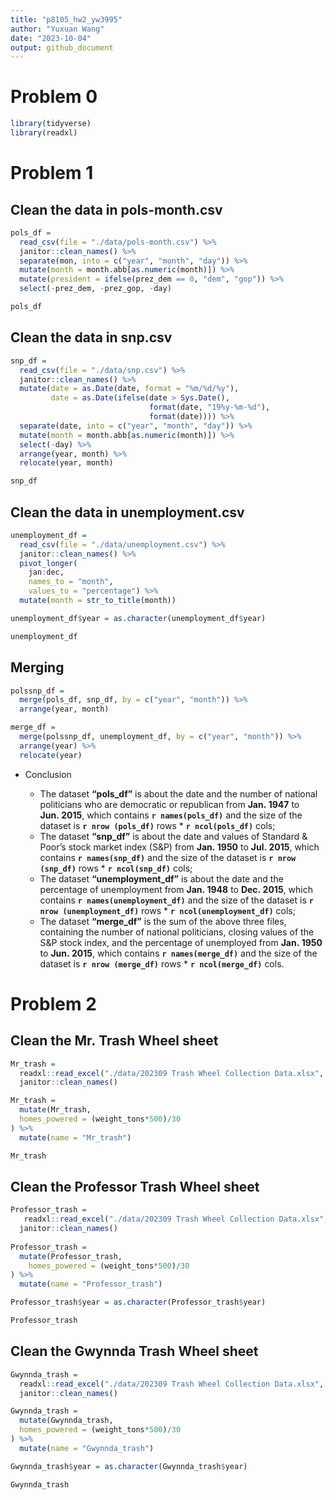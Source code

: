 ```yaml
---
title: "p8105_hw2_yw3995"
author: "Yuxuan Wang"
date: "2023-10-04"
output: github_document
---
```


# Problem 0

```r
library(tidyverse)
library(readxl)
```

# Problem 1

## Clean the data in pols-month.csv

```r
pols_df = 
  read_csv(file = "./data/pols-month.csv") %>% 
  janitor::clean_names() %>% 
  separate(mon, into = c("year", "month", "day")) %>% 
  mutate(month = month.abb[as.numeric(month)]) %>% 
  mutate(president = ifelse(prez_dem == 0, "dem", "gop")) %>% 
  select(-prez_dem, -prez_gop, -day)

pols_df
```

## Clean the data in snp.csv

```r
snp_df = 
  read_csv(file = "./data/snp.csv") %>% 
  janitor::clean_names() %>% 
  mutate(date = as.Date(date, format = "%m/%d/%y"),
         date = as.Date(ifelse(date > Sys.Date(),
                               format(date, "19%y-%m-%d"),
                               format(date)))) %>% 
  separate(date, into = c("year", "month", "day")) %>% 
  mutate(month = month.abb[as.numeric(month)]) %>% 
  select(-day) %>% 
  arrange(year, month) %>% 
  relocate(year, month)

snp_df
```

## Clean the data in unemployment.csv

```r
unemployment_df = 
  read_csv(file = "./data/unemployment.csv") %>% 
  janitor::clean_names() %>% 
  pivot_longer(
    jan:dec,
    names_to = "month",
    values_to = "percentage") %>% 
  mutate(month = str_to_title(month))

unemployment_df$year = as.character(unemployment_df$year)

unemployment_df
```

## Merging

```r
polssnp_df = 
  merge(pols_df, snp_df, by = c("year", "month")) %>% 
  arrange(year, month)
```

```r
merge_df = 
  merge(polssnp_df, unemployment_df, by = c("year", "month")) %>% 
  arrange(year) %>% 
  relocate(year)
```

* Conclusion

  * The dataset **"pols_df"** is about the date and the number of national politicians who are democratic or republican from **Jan. 1947** to **Jun. 2015**, which contains **`r names(pols_df)`** and the size of the dataset is **`r nrow (pols_df)`** rows * **`r ncol(pols_df)`** cols;
  *  The dataset **"snp_df"** is about the date and values of Standard & Poor’s stock market index (S&P) from **Jan. 1950** to **Jul. 2015**, which contains **`r names(snp_df)`** and the size of the dataset is **`r nrow (snp_df)`** rows * **`r ncol(snp_df)`** cols;
  *  The dataset **"unemployment_df"** is about the date and the percentage of unemployment from **Jan. 1948** to **Dec. 2015**, which contains **`r names(unemployment_df)`** and the size of the dataset is **`r nrow (unemployment_df)`** rows * **`r ncol(unemployment_df)`** cols;
  * The dataset **"merge_df"** is the sum of the above three files, containing the number of national politicians, closing values of the S&P stock index, and the percentage of unemployed from **Jan. 1950** to **Jun. 2015**, which contains **`r names(merge_df)`** and the size of the dataset is **`r nrow (merge_df)`** rows * **`r ncol(merge_df)`** cols.
  
# Problem 2

## Clean the Mr. Trash Wheel sheet

```r
Mr_trash = 
  readxl::read_excel("./data/202309 Trash Wheel Collection Data.xlsx", sheet = "Mr. Trash Wheel", range = "A2:N586" ) %>% 
  janitor::clean_names()

Mr_trash =  
  mutate(Mr_trash,
  homes_powered = (weight_tons*500)/30
) %>% 
  mutate(name = "Mr_trash")

Mr_trash
```

## Clean the Professor Trash Wheel sheet

```r
Professor_trash = 
   readxl::read_excel("./data/202309 Trash Wheel Collection Data.xlsx", sheet = "Professor Trash Wheel", range = "A2:M108") %>% 
  janitor::clean_names()
  
Professor_trash =  
  mutate(Professor_trash, 
    homes_powered = (weight_tons*500)/30
) %>% 
  mutate(name = "Professor_trash")

Professor_trash$year = as.character(Professor_trash$year)

Professor_trash
```

## Clean the Gwynnda Trash Wheel sheet

```r
Gwynnda_trash = 
  readxl::read_excel("./data/202309 Trash Wheel Collection Data.xlsx", sheet = "Gwynnda Trash Wheel", range = "A2:L157") %>% 
  janitor::clean_names() 

Gwynnda_trash =
  mutate(Gwynnda_trash,
  homes_powered = (weight_tons*500)/30
) %>% 
  mutate(name = "Gwynnda_trash")

Gwynnda_trash$year = as.character(Gwynnda_trash$year)

Gwynnda_trash
```
